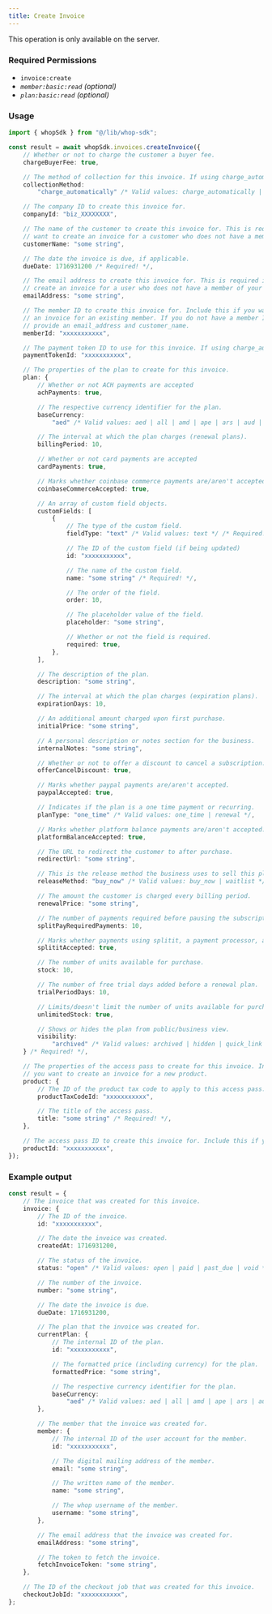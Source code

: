```yaml
---
title: Create Invoice
---
```

<Note>This operation is only available on the server.</Note>

### Required Permissions
 - `invoice:create`
 - _`member:basic:read` (optional)_
 - _`plan:basic:read` (optional)_

### Usage

```typescript
import { whopSdk } from "@/lib/whop-sdk";

const result = await whopSdk.invoices.createInvoice({
	// Whether or not to charge the customer a buyer fee.
	chargeBuyerFee: true,

	// The method of collection for this invoice. If using charge_automatically, you must provide a payment_token.
	collectionMethod:
		"charge_automatically" /* Valid values: charge_automatically | send_invoice */ /* Required! */,

	// The company ID to create this invoice for.
	companyId: "biz_XXXXXXXX",

	// The name of the customer to create this invoice for. This is required if you
	// want to create an invoice for a customer who does not have a member of your company yet.
	customerName: "some string",

	// The date the invoice is due, if applicable.
	dueDate: 1716931200 /* Required! */,

	// The email address to create this invoice for. This is required if you want to
	// create an invoice for a user who does not have a member of your company yet.
	emailAddress: "some string",

	// The member ID to create this invoice for. Include this if you want to create
	// an invoice for an existing member. If you do not have a member ID, you must
	// provide an email_address and customer_name.
	memberId: "xxxxxxxxxxx",

	// The payment token ID to use for this invoice. If using charge_automatically, you must provide a payment_token.
	paymentTokenId: "xxxxxxxxxxx",

	// The properties of the plan to create for this invoice.
	plan: {
		// Whether or not ACH payments are accepted
		achPayments: true,

		// The respective currency identifier for the plan.
		baseCurrency:
			"aed" /* Valid values: aed | all | amd | ape | ars | aud | bam | bgn | bhd | bob | brl | bsd | btc | cad | chf | clp | cop | crc | czk | dkk | dop | dzd | egp | etb | eth | eur | gbp | ghs | gmd | gtq | gyd | hkd | huf | idr | ils | inr | jmd | jod | jpy | kes | khr | krw | kwd | lkr | mad | mdl | mga | mkd | mnt | mop | mur | mxn | myr | nad | ngn | nok | nzd | omr | pen | php | pkr | pln | pyg | qar | ron | rsd | rub | rwf | sar | sek | sgd | thb | tnd | try | ttd | twd | tzs | usd | uyu | uzs | vnd | xcd | xof | zar */,

		// The interval at which the plan charges (renewal plans).
		billingPeriod: 10,

		// Whether or not card payments are accepted
		cardPayments: true,

		// Marks whether coinbase commerce payments are/aren't accepted.
		coinbaseCommerceAccepted: true,

		// An array of custom field objects.
		customFields: [
			{
				// The type of the custom field.
				fieldType: "text" /* Valid values: text */ /* Required! */,

				// The ID of the custom field (if being updated)
				id: "xxxxxxxxxxx",

				// The name of the custom field.
				name: "some string" /* Required! */,

				// The order of the field.
				order: 10,

				// The placeholder value of the field.
				placeholder: "some string",

				// Whether or not the field is required.
				required: true,
			},
		],

		// The description of the plan.
		description: "some string",

		// The interval at which the plan charges (expiration plans).
		expirationDays: 10,

		// An additional amount charged upon first purchase.
		initialPrice: "some string",

		// A personal description or notes section for the business.
		internalNotes: "some string",

		// Whether or not to offer a discount to cancel a subscription.
		offerCancelDiscount: true,

		// Marks whether paypal payments are/aren't accepted.
		paypalAccepted: true,

		// Indicates if the plan is a one time payment or recurring.
		planType: "one_time" /* Valid values: one_time | renewal */,

		// Marks whether platform balance payments are/aren't accepted.
		platformBalanceAccepted: true,

		// The URL to redirect the customer to after purchase.
		redirectUrl: "some string",

		// This is the release method the business uses to sell this plan.
		releaseMethod: "buy_now" /* Valid values: buy_now | waitlist */,

		// The amount the customer is charged every billing period.
		renewalPrice: "some string",

		// The number of payments required before pausing the subscription.
		splitPayRequiredPayments: 10,

		// Marks whether payments using splitit, a payment processor, are/aren't accepted for the plan.
		splititAccepted: true,

		// The number of units available for purchase.
		stock: 10,

		// The number of free trial days added before a renewal plan.
		trialPeriodDays: 10,

		// Limits/doesn't limit the number of units available for purchase.
		unlimitedStock: true,

		// Shows or hides the plan from public/business view.
		visibility:
			"archived" /* Valid values: archived | hidden | quick_link | visible */,
	} /* Required! */,

	// The properties of the access pass to create for this invoice. Include this if
	// you want to create an invoice for a new product.
	product: {
		// The ID of the product tax code to apply to this access pass.
		productTaxCodeId: "xxxxxxxxxxx",

		// The title of the access pass.
		title: "some string" /* Required! */,
	},

	// The access pass ID to create this invoice for. Include this if you want to create an invoice for an existing product.
	productId: "xxxxxxxxxxx",
});

```

### Example output

```typescript
const result = {
	// The invoice that was created for this invoice.
	invoice: {
		// The ID of the invoice.
		id: "xxxxxxxxxxx",

		// The date the invoice was created.
		createdAt: 1716931200,

		// The status of the invoice.
		status: "open" /* Valid values: open | paid | past_due | void */,

		// The number of the invoice.
		number: "some string",

		// The date the invoice is due.
		dueDate: 1716931200,

		// The plan that the invoice was created for.
		currentPlan: {
			// The internal ID of the plan.
			id: "xxxxxxxxxxx",

			// The formatted price (including currency) for the plan.
			formattedPrice: "some string",

			// The respective currency identifier for the plan.
			baseCurrency:
				"aed" /* Valid values: aed | all | amd | ape | ars | aud | bam | bgn | bhd | bob | brl | bsd | btc | cad | chf | clp | cop | crc | czk | dkk | dop | dzd | egp | etb | eth | eur | gbp | ghs | gmd | gtq | gyd | hkd | huf | idr | ils | inr | jmd | jod | jpy | kes | khr | krw | kwd | lkr | mad | mdl | mga | mkd | mnt | mop | mur | mxn | myr | nad | ngn | nok | nzd | omr | pen | php | pkr | pln | pyg | qar | ron | rsd | rub | rwf | sar | sek | sgd | thb | tnd | try | ttd | twd | tzs | usd | uyu | uzs | vnd | xcd | xof | zar */,
		},

		// The member that the invoice was created for.
		member: {
			// The internal ID of the user account for the member.
			id: "xxxxxxxxxxx",

			// The digital mailing address of the member.
			email: "some string",

			// The written name of the member.
			name: "some string",

			// The whop username of the member.
			username: "some string",
		},

		// The email address that the invoice was created for.
		emailAddress: "some string",

		// The token to fetch the invoice.
		fetchInvoiceToken: "some string",
	},

	// The ID of the checkout job that was created for this invoice.
	checkoutJobId: "xxxxxxxxxxx",
};

```
